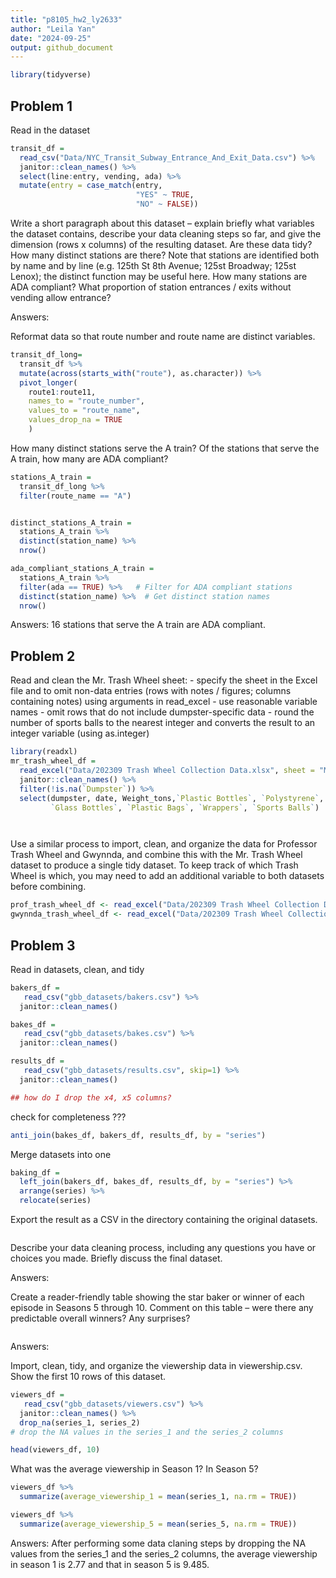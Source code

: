 ```yaml
---
title: "p8105_hw2_ly2633"
author: "Leila Yan"
date: "2024-09-25"
output: github_document
---
```


```r
library(tidyverse)
```
## Problem 1
Read in the dataset
```r
transit_df = 
  read_csv("Data/NYC_Transit_Subway_Entrance_And_Exit_Data.csv") %>%
  janitor::clean_names() %>%
  select(line:entry, vending, ada) %>%
  mutate(entry = case_match(entry, 
                            "YES" ~ TRUE,
                            "NO" ~ FALSE))
```
Write a short paragraph about this dataset – explain briefly what variables the dataset contains, describe your data cleaning steps so far, and give the dimension (rows x columns) of the resulting dataset. Are these data tidy? How many distinct stations are there? Note that stations are identified both by name and by line (e.g. 125th St 8th Avenue; 125st Broadway; 125st Lenox); the distinct function may be useful here. How many stations are ADA compliant? What proportion of station entrances / exits without vending allow entrance?

Answers:



Reformat data so that route number and route name are distinct variables. 
```r
transit_df_long=
  transit_df %>%
  mutate(across(starts_with("route"), as.character)) %>%
  pivot_longer(
    route1:route11, 
    names_to = "route_number", 
    values_to = "route_name", 
    values_drop_na = TRUE
    )
```

How many distinct stations serve the A train? Of the stations that serve the A train, how many are ADA compliant?
```r
stations_A_train =
  transit_df_long %>%
  filter(route_name == "A")


distinct_stations_A_train =
  stations_A_train %>%
  distinct(station_name) %>%
  nrow()

ada_compliant_stations_A_train =
  stations_A_train %>%
  filter(ada == TRUE) %>%   # Filter for ADA compliant stations
  distinct(station_name) %>%  # Get distinct station names
  nrow()
```

Answers:
16 stations that serve the A train are ADA compliant.



## Problem 2

Read and clean the Mr. Trash Wheel sheet:
- specify the sheet in the Excel file and to omit non-data entries (rows with notes / figures; columns containing notes) using arguments in read_excel
- use reasonable variable names
- omit rows that do not include dumpster-specific data
- round the number of sports balls to the nearest integer and converts the result to an integer variable (using as.integer)

```r
library(readxl)
mr_trash_wheel_df =
  read_excel("Data/202309 Trash Wheel Collection Data.xlsx", sheet = "Mr. Trash Wheel") %>%
  janitor::clean_names() %>%
  filter(!is.na(`Dumpster`)) %>%
  select(dumpster, date, Weight_tons,`Plastic Bottles`, `Polystyrene`, `Cigarette Butts`, 
         `Glass Bottles`, `Plastic Bags`, `Wrappers`, `Sports Balls`)




```

Use a similar process to import, clean, and organize the data for Professor Trash Wheel and Gwynnda, and combine this with the Mr. Trash Wheel dataset to produce a single tidy dataset. To keep track of which Trash Wheel is which, you may need to add an additional variable to both datasets before combining.

```r
prof_trash_wheel_df <- read_excel("Data/202309 Trash Wheel Collection Data.xlsx", sheet = "Professor Trash Wheel")
gwynnda_trash_wheel_df <- read_excel("Data/202309 Trash Wheel Collection Data.xlsx", sheet = "Gwynnda Trash Wheel")
```



## Problem 3
Read in datasets, clean, and tidy
```r
bakers_df = 
   read_csv("gbb_datasets/bakers.csv") %>%
  janitor::clean_names()

bakes_df = 
   read_csv("gbb_datasets/bakes.csv") %>%
  janitor::clean_names()

results_df = 
   read_csv("gbb_datasets/results.csv", skip=1) %>%
  janitor::clean_names() 

## how do I drop the x4, x5 columns?

```


check for completeness ???
```r
anti_join(bakes_df, bakers_df, results_df, by = "series")
```
Merge datasets into one
```r
baking_df = 
  left_join(bakers_df, bakes_df, results_df, by = "series") %>%
  arrange(series) %>%
  relocate(series)

```
Export the result as a CSV in the directory containing the original datasets.
```r

```

Describe your data cleaning process, including any questions you have or choices you made. Briefly discuss the final dataset.

Answers:


Create a reader-friendly table showing the star baker or winner of each episode in Seasons 5 through 10. Comment on this table – were there any predictable overall winners? Any surprises?
```r

```
Answers:


Import, clean, tidy, and organize the viewership data in viewership.csv. Show the first 10 rows of this dataset. 
```r
viewers_df = 
   read_csv("gbb_datasets/viewers.csv") %>%
  janitor::clean_names() %>%
  drop_na(series_1, series_2) 
# drop the NA values in the series_1 and the series_2 columns

head(viewers_df, 10)
```
What was the average viewership in Season 1? In Season 5?
```r
viewers_df %>%
  summarize(average_viewership_1 = mean(series_1, na.rm = TRUE))

viewers_df %>%
  summarize(average_viewership_5 = mean(series_5, na.rm = TRUE))
```
Answers:
After performing some data claning steps by dropping the NA values from the series_1 and the series_2 columns, the average viewership in season 1 is 2.77 and that in season 5 is 9.485.
